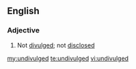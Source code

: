 ==English==
===Adjective===
{{en-adj}}
# Not [[divulged]]; not [[disclosed]]

[[my:undivulged]]
[[te:undivulged]]
[[vi:undivulged]]